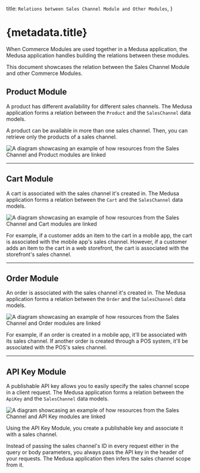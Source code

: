   title: `Relations between Sales Channel Module and Other Modules`,
}

# {metadata.title}

When Commerce Modules are used together in a Medusa application, the Medusa application handles building the relations between these modules.

This document showcases the relation between the Sales Channel Module and other Commerce Modules.

## Product Module

A product has different availability for different sales channels. The Medusa application forms a relation between the `Product` and the `SalesChannel` data models.

A product can be available in more than one sales channel. Then, you can retrieve only the products of a sales channel.

![A diagram showcasing an example of how resources from the Sales Channel and Product modules are linked](https://res.cloudinary.com/dza7lstvk/image/upload/v1709809833/Medusa%20Resources/product-sales-channel_ciqj6i.jpg)

---

## Cart Module

A cart is associated with the sales channel it's created in. The Medusa application forms a relation between the `Cart` and the `SalesChannel` data models.

![A diagram showcasing an example of how resources from the Sales Channel and Cart modules are linked](https://res.cloudinary.com/dza7lstvk/image/upload/v1709811093/Medusa%20Resources/sales-channel-cart_m0hozt.jpg)

For example, if a customer adds an item to the cart in a mobile app, the cart is associated with the mobile app's sales channel. However, if a customer adds an item to the cart in a web storefront, the cart is associated with the storefront's sales channel.

---

## Order Module

An order is associated with the sales channel it's created in. The Medusa application forms a relation between the `Order` and the `SalesChannel` data models.

![A diagram showcasing an example of how resources from the Sales Channel and Order modules are linked](https://res.cloudinary.com/dza7lstvk/image/upload/v1709810401/Medusa%20Resources/sales-channel-order_ixayla.jpg)

For example, if an order is created in a mobile app, it'll be associated with its sales channel. If another order is created through a POS system, it'll be associated with the POS's sales channel.

---

## API Key Module

A publishable API key allows you to easily specify the sales channel scope in a client request. The Medusa application forms a relation between the `ApiKey` and the `SalesChannel` data models.

![A diagram showcasing an example of how resources from the Sales Channel and API Key modules are linked](https://res.cloudinary.com/dza7lstvk/image/upload/v1709812064/Medusa%20Resources/sales-channel-api-key_zmqi2l.jpg)

Using the API Key Module, you create a publishable key and associate it with a sales channel.

Instead of passing the sales channel's ID in every request either in the query or body parameters, you always pass the API key in the header of your requests. The Medusa application then infers the sales channel scope from it.
